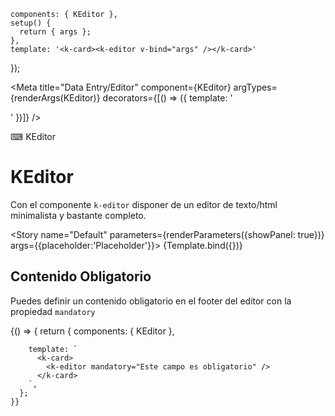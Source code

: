 
    components: { KEditor },
    setup() {
      return { args };
    },
    template: '<k-card><k-editor v-bind="args" /></k-card>'
});

<Meta title="Data Entry/Editor" component={KEditor} argTypes={renderArgs(KEditor)} decorators={[() => ({ template: '<div class="flex items-center justify-center p-10"><story /></div>' })]} />

<SHead image="https://media2.giphy.com/media/SwImQhtiNA7io/giphy.gif?cid=ecf05e47z82yq5bzlbtacqrphv0r4tr1wtbmnhzeakchqa9a&rid=giphy.gif&ct=g">⌨ KEditor</SHead>

# KEditor
Con el componente `k-editor` disponer de un editor de texto/html minimalista y bastante completo.

<Story name="Default" parameters={renderParameters({showPanel: true})} args={{placeholder:'Placeholder'}}>
  {Template.bind({})}
</Story>

<ArgsTable story="Default" />

## **Contenido Obligatorio**
Puedes definir un contenido obligatorio en el footer del editor con la propiedad `mandatory`

<Canvas>
  <Story name="MandatoryHTML" argTypes={renderArgs(KEditor, {}, true)} parameters={renderParameters({showPanel: false})}>
    {() => {
      return {
        components: { KEditor },
   
        template: `
          <k-card>
            <k-editor mandatory="Este campo es obligatorio" />
          </k-card>
        `,
      };
    }}
  </Story>
</Canvas>
